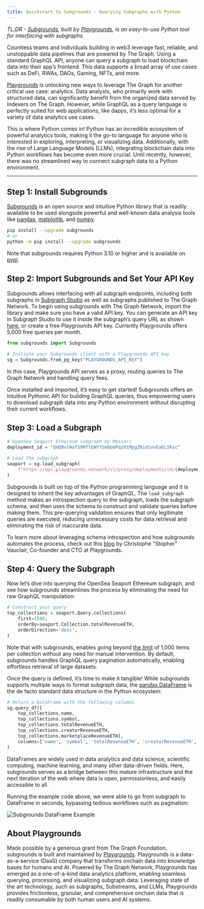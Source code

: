 ```yaml
---
title: Quickstart to Subgrounds - Querying Subgraphs with Python
---
```


_TL;DR - [Subgrounds](https://github.com/0xPlaygrounds/subgrounds), built by [Playgrounds](https://playgrounds.network/), is an easy-to-use Python tool for interfacing with subgraphs._

Countless teams and individuals building in web3 leverage fast, reliable, and unstoppable data pipelines that are powered by The Graph. Using a standard GraphQL API, anyone can query a subgraph to load blockchain data into their app’s frontend. This data supports a broad array of use cases such as DeFi, RWAs, DAOs, Gaming, NFTs, and more.

[Playgrounds](https://playgrounds.network/) is unlocking new ways to leverage The Graph for another critical use case: analytics. Data analysts, who primarily work with structured data, can significantly benefit from the organized data served by Indexers on The Graph. However, while GraphQL as a query language is perfectly suited for web applications, like dapps, it’s less optimal for a variety of data analytics use cases.

This is where Python comes in! Python has an incredible ecosystem of powerful analytics tools, making it the go-to language for anyone who is interested in exploring, interpreting, or visualizing data. Additionally, with the rise of Large Language Models (LLMs), integrating blockchain data into Python workflows has become even more crucial. Until recently, however, there was no streamlined way to connect subgraph data to a Python environment.

---

## Step 1: Install Subgrounds

[Subgrounds](https://github.com/0xPlaygrounds/subgrounds) is an open source and intuitive Python library that is readily available to be used alongside powerful and well-known data analysis tools like [pandas](https://github.com/pandas-dev/pandas), [matplotlib](https://github.com/matplotlib/matplotlib), and [numpy](https://github.com/numpy/numpy).

```bash
pip install --upgrade subgrounds
# or
python -m pip install --upgrade subgrounds
```

Note that subgrounds requires Python 3.10 or higher and is available on [pypi](https://pypi.org/project/subgrounds/).

## Step 2: Import Subgrounds and Set Your API Key

Subgrounds allows interfacing with all subgraph endpoints, including both subgraphs in [Subgraph Studio](https://thegraph.com/studio/apikeys/) as well as subgraphs published to The Graph Network. To begin using subgrounds with The Graph Network, import the library and make sure you have a valid API key. You can generate an API key in Subgraph Studio to use it inside the subgraph’s query URL as shown [here](https://thegraph.com/docs/en/querying/querying-the-graph/#using-the-graph-explorer), or create a free Playgrounds API key. Currently Playgrounds offers 5,000 free queries per month.

```python
from subgrounds import Subgrounds

# Initiate your Subgrounds client with a Playgrounds API key
sg = Subgrounds.from_pg_key("PLAYGROUNDS_API_KEY")
```

In this case, Playgrounds API serves as a proxy, routing queries to The Graph Network and handling query fees.

Once installed and imported, it’s easy to get started! Subgrounds offers an intuitive Pythonic API for building GraphQL queries, thus empowering users to download subgraph data into any Python environment without disrupting their current workflows.

## Step 3: Load a Subgraph

```python
# OpenSea Seaport Ethereum subgraph by Messari
deployment_id = "QmQBvtHaTS9MftEWYTSmbbmPqzXtMpgZRidivvEaELSKsc"

# Load the subgraph
seaport = sg.load_subgraph(
    f"https://api.playgrounds.network/v1/proxy/deployments/id/{deployment_id}"
)
```

Subgrounds is built on top of the Python programming language and it is designed to inherit the key advantages of GraphQL. The `load_subgraph` method makes an introspection query to the subgraph, loads the subgraph schema, and then uses the schema to construct and validate queries before making them. This pre-querying validation ensures that only legitimate queries are executed, reducing unnecessary costs for data retrieval and eliminating the risk of inaccurate data.

To learn more about leveraging schema introspection and how subgrounds automates the process, check out this [blog](https://thegraph.com/blog/subgrounds-data-analytics/) by Christophe "Stopher" Vauclair, Co-founder and CTO at Playgrounds.

## Step 4: Query the Subgraph

Now let’s dive into querying the OpenSea Seaport Ethereum subgraph, and see how subgrounds streamlines the process by eliminating the need for raw GraphQL manipulation:

```python
# Construct your query
top_collections = seaport.Query.collections(
    first=1500,
    orderBy=seaport.Collection.totalRevenueETH,
    orderDirection='desc',
)
```

Note that with subgrounds, enables going beyond [the limit](https://thegraph.com/docs/en/developing/developer-faqs/#23-is-there-a-limit-to-how-many-objects-the-graph-can-return-per-query) of 1,000 items per collection without any need for manual intervention. By default, subgrounds handles GraphQL query pagination automatically, enabling effortless retrieval of large datasets.

Once the query is defined, it’s time to make it tangible! While subgrounds supports multiple ways to format subgraph data, the [pandas DataFrame](https://pandas.pydata.org/docs/reference/api/pandas.DataFrame.html) is the de facto standard data structure in the Python ecosystem:

```python
# Return a DataFrame with the following columns
sg.query_df([
    top_collections.name,
    top_collections.symbol,
    top_collections.totalRevenueETH,
    top_collections.creatorRevenueETH,
    top_collections.marketplaceRevenueETH],
    columns=['name', 'symbol', 'totalRevenueETH', 'creatorRevenueETH', 'marketplaceRevenueETH']
)
```

DataFrames are widely used in data analytics and data science, scientific computing, machine learning, and many other data-driven fields. Here, subgrounds serves as a bridge between this mature infrastructure and the next iteration of the web where data is open, permissionless, and easily accessible to all.

Running the example code above, we were able to go from subgraph to DataFrame in seconds, bypassing tedious workflows such as pagination:

![Subgrounds DataFrame Example](/img/subgrounds-blog-dataframe.png)

## About Playgrounds

Made possible by a generous grant from The Graph Foundation, subgrounds is built and maintained by [Playgrounds](https://playgrounds.network/). Playgrounds is a data-as-a-service (DaaS) company that transforms onchain data into knowledge bases for humans and AI. Powered by The Graph Network, Playgrounds has emerged as a one-of-a-kind data analytics platform, enabling seamless querying, processing, and visualizing subgraph data. Leveraging state of the art technology, such as subgraphs, Substreams, and LLMs, Playgrounds provides frictionless, granular, and comprehensive onchain data that is readily consumable by both human users and AI systems.
